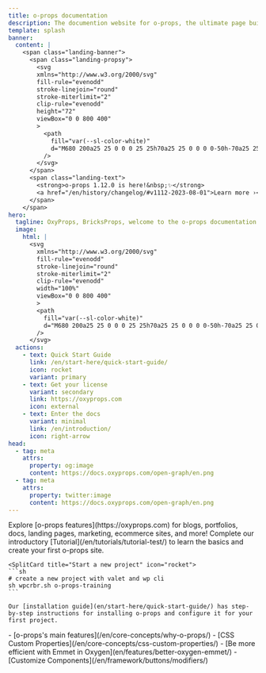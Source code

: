 ```yaml
---
title: o-props documentation
description: The documention website for o-props, the ultimate page buidler companion.
template: splash
banner:
  content: |
    <span class="landing-banner">
      <span class="landing-propsy">
        <svg
        xmlns="http://www.w3.org/2000/svg"
        fill-rule="evenodd"
        stroke-linejoin="round"
        stroke-miterlimit="2"
        clip-rule="evenodd"
        height="72"
        viewBox="0 0 800 400"
        >
          <path
            fill="var(--sl-color-white)"
            d="M680 200a25 25 0 0 0 25 25h70a25 25 0 0 0 0-50h-70a25 25 0 0 0-25 25ZM0 200a25 25 0 0 0 25 25h70a25 25 0 0 0 0-50H25a25 25 0 0 0-25 25ZM425 200a25 25 0 1 0-50 0 25 25 0 0 0 50 0ZM450 200a100 100 0 0 1 200 0h-50a50 50 0 0 0-100 0h-50ZM150 200a100 100 0 0 1 200 0h-50a50 50 0 0 0-100 0h-50ZM260.5 343.3a200.3 200.3 0 0 1-48.8-75.8H266A150.9 150.9 0 0 0 400 350a150.8 150.8 0 0 0 134-82.5h54.3A200.4 200.4 0 0 1 400 400a199.3 199.3 0 0 1-139.5-56.7Zm12.6-297.9A199.1 199.1 0 0 1 400 0c51.2 0 97.9 19.3 133.3 51A149 149 0 0 0 475 70a149.2 149.2 0 0 0-144.5-3A149 149 0 0 0 273 45.5Z"
          />
        </svg>
      </span>
      <span class="landing-text">
        <strong>o-props 1.12.0 is here!&nbsp;✨</strong>
        <a href="/en/history/changelog/#v1112-2023-08-01">Learn more ›</a>
      </span>
    </span>
hero:
  tagline: OxyProps, BricksProps, welcome to the o-props documentation website! You will find everything you need to build stellar website with o-props and your favorite page builder. o-props is fast, accessible, and easy-to-use.
  image:
    html: |
      <svg
        xmlns="http://www.w3.org/2000/svg"
        fill-rule="evenodd"
        stroke-linejoin="round"
        stroke-miterlimit="2"
        clip-rule="evenodd"
        width="100%"
        viewBox="0 0 800 400"
        >
        <path
          fill="var(--sl-color-white)"
          d="M680 200a25 25 0 0 0 25 25h70a25 25 0 0 0 0-50h-70a25 25 0 0 0-25 25ZM0 200a25 25 0 0 0 25 25h70a25 25 0 0 0 0-50H25a25 25 0 0 0-25 25ZM425 200a25 25 0 1 0-50 0 25 25 0 0 0 50 0ZM450 200a100 100 0 0 1 200 0h-50a50 50 0 0 0-100 0h-50ZM150 200a100 100 0 0 1 200 0h-50a50 50 0 0 0-100 0h-50ZM260.5 343.3a200.3 200.3 0 0 1-48.8-75.8H266A150.9 150.9 0 0 0 400 350a150.8 150.8 0 0 0 134-82.5h54.3A200.4 200.4 0 0 1 400 400a199.3 199.3 0 0 1-139.5-56.7Zm12.6-297.9A199.1 199.1 0 0 1 400 0c51.2 0 97.9 19.3 133.3 51A149 149 0 0 0 475 70a149.2 149.2 0 0 0-144.5-3A149 149 0 0 0 273 45.5Z"
        />
      </svg>
  actions:
    - text: Quick Start Guide
      link: /en/start-here/quick-start-guide/
      icon: rocket
      variant: primary
    - text: Get your license
      variant: secondary
      link: https://oxyprops.com
      icon: external
    - text: Enter the docs
      variant: minimal
      link: /en/introduction/
      icon: right-arrow
head:
  - tag: meta
    attrs:
      property: og:image
      content: https://docs.oxyprops.com/open-graph/en.png
  - tag: meta
    attrs:
      property: twitter:image
      content: https://docs.oxyprops.com/open-graph/en.png
---
```



<CardGrid>
    <Card title="What will you build with o-props?" icon="laptop">
    Explore [o-props features](https://oxyprops.com) for blogs, portfolios, docs, landing pages, marketing, ecommerce sites, and more!
  </Card>

  <Card title="Take a guided tour" icon="star">
    Complete our introductory [Tutorial](/en/tutorials/tutorial-test/) to learn the basics and create your first o-props site.
  </Card>

    <SplitCard title="Start a new project" icon="rocket">
    ```sh
    # create a new project with valet and wp cli
    sh wpcrbr.sh o-props-training
    ```
    
    Our [installation guide](en/start-here/quick-start-guide/) has step-by-step instructions for installing o-props and configure it for your first project.
  </SplitCard>

  <ListCard title="Learn" icon="open-book">
    - [o-props's main features](/en/core-concepts/why-o-props/)
    - [CSS Custom Properties](/en/core-concepts/css-custom-properties/)
  </ListCard>

  <ListCard title="Extend" icon="puzzle">
    - [Be more efficient with Emmet in Oxygen](en/features/better-oxygen-emmet/)
    - [Customize Components](/en/framework/buttons/modifiers/)
  </ListCard>
</CardGrid>
<Facebook title="Have a question or want to chat?" cta="Join our Facebook Group"/>